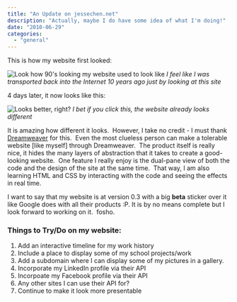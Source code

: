 ```yaml
---
title: "An Update on jessechen.net"
description: "Actually, maybe I do have some idea of what I'm doing!"
date: "2010-06-29"
categories: 
  - "general"
---
```


This is how my website first looked:

![Look how 90's looking my website used to look like](/images/posts/2010/my-first-web-page.png)
_I feel like I was transported back into the Internet 10 years ago just by looking at this site_

4 days later, it now looks like this:

![Looks better, right?](/images/posts/2010/jessechen-net-v03.png)
_I bet if you click this, the website already looks different_

It is amazing how different it looks.  However, I take no credit - I must thank [Dreamweaver](http://www.adobe.com/products/dreamweaver/) for this.  Even the most clueless person can make a tolerable website \[like myself\] through Dreamweaver.  The product itself is really nice, it hides the many layers of abstraction that it takes to create a good-looking website.  One feature I really enjoy is the dual-pane view of both the code and the design of the site at the same time.  That way, I am also learning HTML and CSS by interacting with the code and seeing the effects in real time.

I want to say that my website is at version 0.3 with a big **beta** sticker over it like Google does with all their products :P. It is by no means complete but I look forward to working on it.  fosho.

### Things to Try/Do on my website:

1. Add an interactive timeline for my work history
2. Include a place to display some of my school projects/work
3. Add a subdomain where I can display some of my pictures in a gallery.
4. Incorporate my LinkedIn profile via their API
5. Incorpoate my Facebook profile via their API
6. Any other sites I can use their API for?
7. Continue to make it look more presentable
